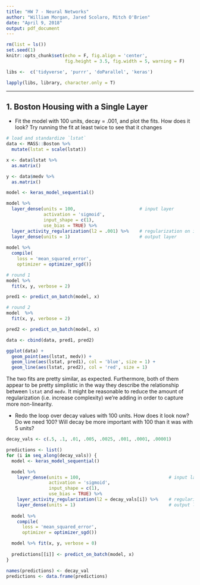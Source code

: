 ```yaml
---
title: "HW 7 - Neural Networks"
author: "William Morgan, Jared Scolaro, Mitch O'Brien"
date: "April 9, 2018"
output: pdf_document
---
```


```r
rm(list = ls())
set.seed(1)
knitr::opts_chunk$set(echo = F, fig.align = 'center',
                      fig.height = 3.5, fig.width = 5, warning = F)

libs <-  c('tidyverse', 'purrr', 'doParallel', 'keras')

lapply(libs, library, character.only = T)
```

***

## 1. Boston Housing with a Single Layer

- Fit the model with 100 units, decay = .001, and plot the fits. How does it look?
Try running the fit at least twice to see that it changes


```r
# load and standardize `lstat`
data <- MASS::Boston %>%
  mutate(lstat = scale(lstat))

x <- data$lstat %>%
  as.matrix()

y <- data$medv %>%
  as.matrix()


```

```r
model <- keras_model_sequential()

model %>%
  layer_dense(units = 100,                        # input layer
              activation = 'sigmoid',
              input_shape = c(1),
              use_bias = TRUE) %>%
  layer_activity_regularization(l2 = .001) %>%    # regularization on input
  layer_dense(units = 1)                          # output layer
  
model %>%
  compile(
    loss = 'mean_squared_error',
    optimizer = optimizer_sgd())
```

```r
# round 1
model %>%
  fit(x, y, verbose = 2)

pred1 <- predict_on_batch(model, x)

# round 2
model  %>%
  fit(x, y, verbose = 2)

pred2 <- predict_on_batch(model, x)

```

```r
data <- cbind(data, pred1, pred2)

ggplot(data) + 
  geom_point(aes(lstat, medv)) +
  geom_line(aes(lstat, pred1), col = 'blue', size = 1) +
  geom_line(aes(lstat, pred2), col = 'red', size = 1)
```

The two fits are pretty similar, as expected. Furthermore, both of them appear
to be pretty simplistic in the way they describe the relationship between
`lstat` and `medv`. It might be reasonable to reduce the amount of regularization
(i.e. increase complexity) we're adding in order to capture more non-linearity. 


- Redo the loop over decay values with 100 units. How does it look now? Do we 
need 100? Will decay be more important with 100 than it was with 5 units?

```r
decay_vals <- c(.5, .1, .01, .005, .0025, .001, .0001, .00001)

predictions <- list()
for (i in seq_along(decay_vals)) {
  model <- keras_model_sequential()

  model %>%
    layer_dense(units = 100,                                 # input layer
                activation = 'sigmoid',
                input_shape = c(1),
                use_bias = TRUE) %>%
    layer_activity_regularization(l2 = decay_vals[i]) %>%    # regularization on input
    layer_dense(units = 1)                                   # output layer
    
  model %>%
    compile(
      loss = 'mean_squared_error',
      optimizer = optimizer_sgd())

  model %>% fit(x, y, verbose = 0)
  
  predictions[[i]] <- predict_on_batch(model, x)
}

names(predictions) <- decay_val
predictions <- data.frame(predictions)



```


